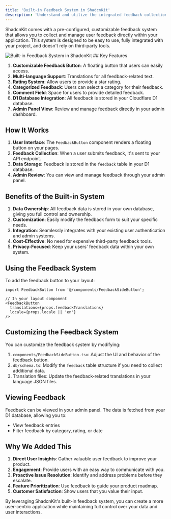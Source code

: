 ```yaml
---
title: 'Built-in Feedback System in ShadcnKit'
description: 'Understand and utilize the integrated feedback collection system in your ShadcnKit project'
---
```


ShadcnKit comes with a pre-configured, customizable feedback system that allows you to collect and manage user feedback directly within your application. This system is designed to be easy to use, fully integrated with your project, and doesn't rely on third-party tools.

<img src="https://utfs.io/f/xCtsHZ5BWJ2zvKr1U7JGpsWJTef7yglAmOqHrUa2VdE6ic9z" alt="Built-in Feedback System in ShadcnKit" />
## Key Features

1. **Customizable Feedback Button**: A floating button that users can easily access.
2. **Multi-language Support**: Translations for all feedback-related text.
3. **Rating System**: Allow users to provide a star rating.
4. **Categorized Feedback**: Users can select a category for their feedback.
5. **Comment Field**: Space for users to provide detailed feedback.
6. **D1 Database Integration**: All feedback is stored in your Cloudflare D1 database.
7. **Admin Panel View**: Review and manage feedback directly in your admin dashboard.

## How It Works

1. **User Interface**: The `FeedbackButton` component renders a floating button on your pages.
2. **Feedback Collection**: When a user submits feedback, it's sent to your API endpoint.
3. **Data Storage**: Feedback is stored in the `feedback` table in your D1 database.
4. **Admin Review**: You can view and manage feedback through your admin panel.

## Benefits of the Built-in System

1. **Data Ownership**: All feedback data is stored in your own database, giving you full control and ownership.
2. **Customization**: Easily modify the feedback form to suit your specific needs.
3. **Integration**: Seamlessly integrates with your existing user authentication and admin systems.
4. **Cost-Effective**: No need for expensive third-party feedback tools.
5. **Privacy-Focused**: Keep your users' feedback data within your own system.

## Using the Feedback System

To add the feedback button to your layout:

```tsx
import FeedbackButton from '@/components/FeedbackSideButton';

// In your layout component
<FeedbackButton 
  translations={props.feedbackTranslations}
  locale={props.locale || 'en'}
/>
```

## Customizing the Feedback System

You can customize the feedback system by modifying:

1. `components/FeedbackSideButton.tsx`: Adjust the UI and behavior of the feedback button.
2. `db/schema.ts`: Modify the `feedback` table structure if you need to collect additional data.
3. Translation files: Update the feedback-related translations in your language JSON files.

## Viewing Feedback

Feedback can be viewed in your admin panel. The data is fetched from your D1 database, allowing you to:

- View feedback entries
- Filter feedback by category, rating, or date

## Why We Added This

1. **Direct User Insights**: Gather valuable user feedback to improve your product.
2. **Engagement**: Provide users with an easy way to communicate with you.
3. **Proactive Issue Resolution**: Identify and address problems before they escalate.
4. **Feature Prioritization**: Use feedback to guide your product roadmap.
5. **Customer Satisfaction**: Show users that you value their input.

By leveraging ShadcnKit's built-in feedback system, you can create a more user-centric application while maintaining full control over your data and user interactions.